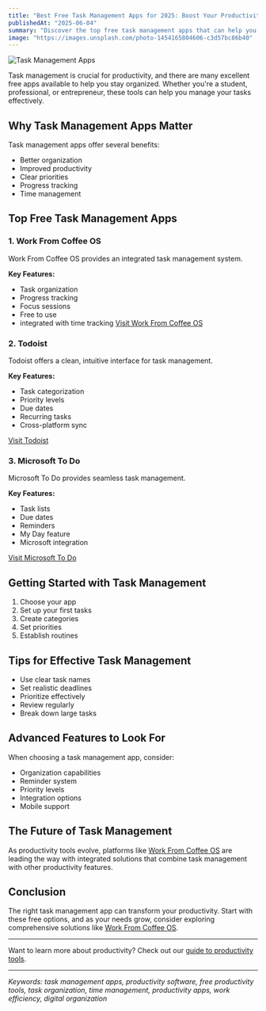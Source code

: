 ```yaml
---
title: "Best Free Task Management Apps for 2025: Boost Your Productivity"
publishedAt: "2025-06-04"
summary: "Discover the top free task management apps that can help you organize your work and boost productivity. Learn about their features and how to choose the right one for your needs."
image: "https://images.unsplash.com/photo-1454165804606-c3d57bc86b40"
---
```


<Image
  src="https://images.unsplash.com/photo-1454165804606-c3d57bc86b40"
  alt="Task Management Apps"
  width={1000}
  height={1000}
/>

Task management is crucial for productivity, and there are many excellent free apps available to help you stay organized. Whether you're a student, professional, or entrepreneur, these tools can help you manage your tasks effectively.

## Why Task Management Apps Matter

Task management apps offer several benefits:

- Better organization
- Improved productivity
- Clear priorities
- Progress tracking
- Time management

## Top Free Task Management Apps

### 1. Work From Coffee OS

Work From Coffee OS provides an integrated task management system.

**Key Features:**

- Task organization
- Progress tracking
- Focus sessions
- Free to use
- integrated with time tracking
  [Visit Work From Coffee OS](https://workfromcoffee.com)

### 2. Todoist

Todoist offers a clean, intuitive interface for task management.

**Key Features:**

- Task categorization
- Priority levels
- Due dates
- Recurring tasks
- Cross-platform sync

[Visit Todoist](https://todoist.com)

### 3. Microsoft To Do

Microsoft To Do provides seamless task management.

**Key Features:**

- Task lists
- Due dates
- Reminders
- My Day feature
- Microsoft integration

[Visit Microsoft To Do](https://todo.microsoft.com)

## Getting Started with Task Management

1. Choose your app
2. Set up your first tasks
3. Create categories
4. Set priorities
5. Establish routines

## Tips for Effective Task Management

- Use clear task names
- Set realistic deadlines
- Prioritize effectively
- Review regularly
- Break down large tasks

## Advanced Features to Look For

When choosing a task management app, consider:

- Organization capabilities
- Reminder system
- Priority levels
- Integration options
- Mobile support

## The Future of Task Management

As productivity tools evolve, platforms like [Work From Coffee OS](/) are leading the way with integrated solutions that combine task management with other productivity features.

## Conclusion

The right task management app can transform your productivity. Start with these free options, and as your needs grow, consider exploring comprehensive solutions like [Work From Coffee OS](/).

---

Want to learn more about productivity? Check out our [guide to productivity tools](/blog/post/productivity-tools-guide-2025).

---

_Keywords: task management apps, productivity software, free productivity tools, task organization, time management, productivity apps, work efficiency, digital organization_
